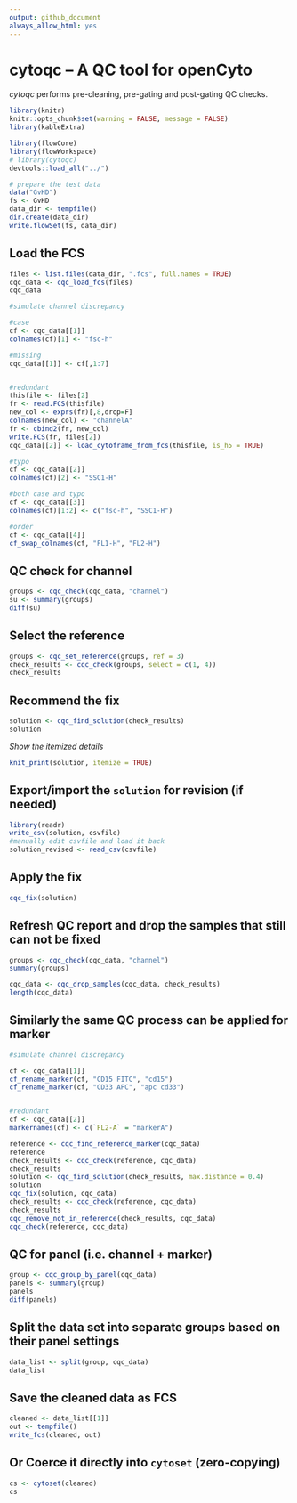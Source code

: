 ```yaml
---
output: github_document
always_allow_html: yes
---
```

# cytoqc -- A QC tool for openCyto

*cytoqc* performs pre-cleaning, pre-gating and post-gating QC checks.

```r
library(knitr)
knitr::opts_chunk$set(warning = FALSE, message = FALSE)
library(kableExtra)
```


```r
library(flowCore)
library(flowWorkspace)
# library(cytoqc)
devtools::load_all("../")
```

```r
# prepare the test data
data("GvHD")
fs <- GvHD
data_dir <- tempfile()
dir.create(data_dir)
write.flowSet(fs, data_dir)
```

## Load the FCS

```r
files <- list.files(data_dir, ".fcs", full.names = TRUE)
cqc_data <- cqc_load_fcs(files)
cqc_data
```

```r
#simulate channel discrepancy

#case
cf <- cqc_data[[1]]
colnames(cf)[1] <- "fsc-h"

#missing
cqc_data[[1]] <- cf[,1:7]


#redundant
thisfile <- files[2]
fr <- read.FCS(thisfile)
new_col <- exprs(fr)[,8,drop=F]
colnames(new_col) <- "channelA"
fr <- cbind2(fr, new_col)
write.FCS(fr, files[2])
cqc_data[[2]] <- load_cytoframe_from_fcs(thisfile, is_h5 = TRUE)

#typo
cf <- cqc_data[[2]]
colnames(cf)[2] <- "SSC1-H"

#both case and typo
cf <- cqc_data[[3]]
colnames(cf)[1:2] <- c("fsc-h", "SSC1-H")

#order
cf <- cqc_data[[4]]
cf_swap_colnames(cf, "FL1-H", "FL2-H")

```

## QC check for channel
```r
groups <- cqc_check(cqc_data, "channel")
su <- summary(groups)
diff(su)
```

## Select the reference 

```r
groups <- cqc_set_reference(groups, ref = 3)
check_results <- cqc_check(groups, select = c(1, 4))
check_results
```


## Recommend the fix 
```r
solution <- cqc_find_solution(check_results) 
solution
```

*Show the itemized details*
```r
knit_print(solution, itemize = TRUE)
```

## Export/import the `solution` for revision (if needed)
```r
library(readr)
write_csv(solution, csvfile)
#manually edit csvfile and load it back
solution_revised <- read_csv(csvfile)
```

## Apply the fix

```r
cqc_fix(solution)
```

## Refresh QC report and drop the samples that still can not be fixed
```r
groups <- cqc_check(cqc_data, "channel")
summary(groups)

cqc_data <- cqc_drop_samples(cqc_data, check_results)
length(cqc_data)
```

## Similarly the same QC process can be applied for marker
```r
#simulate channel discrepancy

cf <- cqc_data[[1]]
cf_rename_marker(cf, "CD15 FITC", "cd15")
cf_rename_marker(cf, "CD33 APC", "apc cd33")


#redundant
cf <- cqc_data[[2]]
markernames(cf) <- c(`FL2-A` = "markerA")

```


```r
reference <- cqc_find_reference_marker(cqc_data)
reference
check_results <- cqc_check(reference, cqc_data)
check_results
solution <- cqc_find_solution(check_results, max.distance = 0.4) 
solution
cqc_fix(solution, cqc_data)
check_results <- cqc_check(reference, cqc_data)
check_results
cqc_remove_not_in_reference(check_results, cqc_data)
cqc_check(reference, cqc_data)
```

## QC for panel (i.e. channel + marker)
```r
group <- cqc_group_by_panel(cqc_data)
panels <- summary(group)
panels
diff(panels)
```

## Split the data set into separate groups based on their panel settings
```r
data_list <- split(group, cqc_data)
data_list
```

## Save the cleaned data as FCS 
```r
cleaned <- data_list[[1]]
out <- tempfile()
write_fcs(cleaned, out)
```


## Or Coerce it directly into `cytoset` (zero-copying)
```r
cs <- cytoset(cleaned)
cs
```

